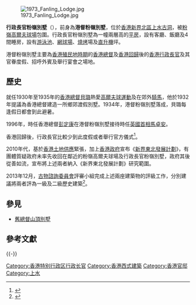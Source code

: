 [[File:1973_Fanling_Lodge.jpg|thumb]]

'''行政長官粉嶺別墅'''（{{lang-en|Fanling Lodge}}），前身為'''港督粉嶺別墅'''，位於[[香港|香港]][[新界|新界]][[北區_(香港)|北區]][[上水|上水]][[古洞|古洞]]，被[[粉嶺高爾夫球場|粉嶺高爾夫球場]]包圍。行政長官粉嶺別墅為一幢兩層高的[[平房|平房]]，設有客廳、飯廳及4間睡房，設有[[游泳池|游泳池]]、[[網球場|網球場]]、[[燒烤|燒烤]]場及[[直升機|直升機]]坪。

港督粉嶺別墅主要為[[香港殖民地時期|香港殖民地時期]]的[[香港總督|香港總督]]及[[香港回歸|香港回歸]]後的[[香港行政長官|香港行政長官]]及其官眷度假、招呼外賓及舉行宴會之場地。

== 歷史 ==
就任1930年至1935年的[[香港總督|香港總督]][[貝璐|貝璐]]熱愛[[高爾夫球|高爾夫球]][[運動|運動]]及在郊外[[騎馬|騎馬]]，他於1932年提議為香港總督建造一所鄉郊渡假別墅。1934年，港督粉嶺別墅落成，貝璐每逢假日都會到此避暑。

1996年，時任香港總督[[彭定康|彭定康]]在港督粉嶺別墅接待時任[[英國首相|英國首相]][[馬卓安|馬卓安]]。

香港回歸後，行政長官比較少到此度假或者舉行官方儀式<ref>{{Cite web |url=http://paper.wenweipo.com/2011/01/23/YO1101230017.htm |title=特首假粉嶺別墅宴請建制派立會議員《文匯報》2011年1月23日 |access-date=2011年11月25日 |archive-url=https://web.archive.org/web/20160304080713/http://paper.wenweipo.com/2011/01/23/YO1101230017.htm |archive-date=2016年3月4日 |dead-url=yes }}</ref>。

2010年代，基於[[香港土地供應|香港土地供應]]緊張，加上[[香港政府|香港政府]]宣布《[[新界東北發展計劃|新界東北發展計劃]]》，有團體質疑政府未率先收回在鄰近的粉嶺高爾夫球場及行政長官粉嶺別墅，政府其後從善如流，宣布將上述兩者納入《新界東北發展計劃》研究範圍。

2013年12月，[[古物諮詢委員會|古物諮詢委員會]]評審小組完成上述兩座建築物的評級工作，分別建議將兩者評為一級及二級歷史建築<ref>{{Cite web|title=特首粉嶺別墅擬列歷史建築 - 東方日報|url=https://orientaldaily.on.cc/cnt/news/20131203/00176_013.html|accessdate=2020-10-26|work=orientaldaily.on.cc|archive-date=2020-10-29|archive-url=https://web.archive.org/web/20201029122148/https://orientaldaily.on.cc/cnt/news/20131203/00176_013.html|dead-url=no}}</ref>。
<!--
== 爭議 ==
行政長官別墅每年耗資約50萬港元維修，惟少使用，被指浪費，社會上有聲音要求行政長官放棄<ref>[http://www.legco.gov.hk/yr02-03/chinese/fc/fc/w_q/ceo-c.pdf 財務委員會 審核2003至04年度開支預算 管制人員的答覆]</ref><ref>[http://news.sina.com.hk/news/548/3/1/1078252/1.html 特首少用粉嶺別墅 議員指浪費] 《明報》2009年3月24日</ref>。-->

==參見==
*[[舊總督山頂別墅|舊總督山頂別墅]]

==參考文獻==
<references/>

{{-}}
{{香港一級歷史建築}}

[[Category:香港特别行政区行政长官|Category:香港特别行政区行政长官]]
[[Category:香港西式建築|Category:香港西式建築]]
[[Category:香港官邸|Category:香港官邸]]
[[Category:上水|Category:上水]]